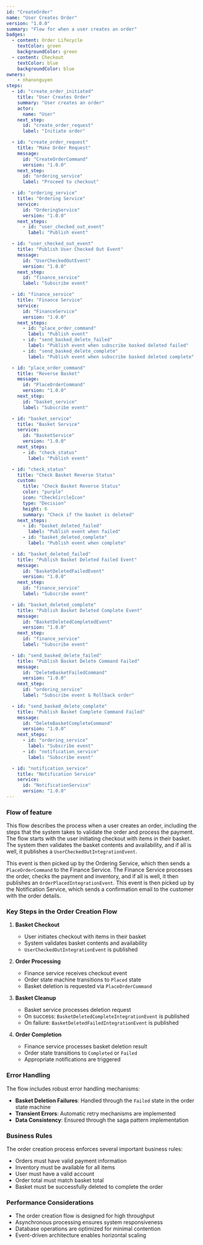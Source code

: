 ```yaml
---
id: "CreateOrder"
name: "User Creates Order"
version: "1.0.0"
summary: "Flow for when a user creates an order"
badges:
  - content: Order Lifecycle
    textColor: green
    backgroundColor: green
  - content: Checkout
    textColor: blue
    backgroundColor: blue
owners:
    - nhanxnguyen
steps:
  - id: "create_order_initiated"
    title: "User Creates Order"
    summary: "User creates an order"
    actor:
      name: "User"
    next_step:
      id: "create_order_request"
      label: "Initiate order"

  - id: "create_order_request"
    title: "Make Order Request"
    message:
      id: "CreateOrderCommand"
      version: "1.0.0"
    next_step:
      id: "ordering_service"
      label: "Proceed to checkout"

  - id: "ordering_service"
    title: "Ordering Service"
    service:
      id: "OrderingService"
      version: "1.0.0"
    next_steps:
      - id: "user_checked_out_event"
        label: "Publish event"

  - id: "user_checked_out_event"
    title: "Publish User Checked Out Event"
    message:
      id: "UserCheckedOutEvent"
      version: "1.0.0"
    next_step:
      id: "finance_service"
      label: "Subscribe event"

  - id: "finance_service"
    title: "Finance Service"
    service:
      id: "FinanceService"
      version: "1.0.0"
    next_steps:
      - id: "place_order_command"
        label: "Publish event"
      - id: "send_basked_delete_failed"
        label: "Publish event when subscribe basked deleted failed"
      - id: "send_basked_delete_complete"
        label: "Publish event when subscribe basked deleted complete"

  - id: "place_order_command"
    title: "Reverse Basket"
    message:
      id: "PlaceOrderCommand"
      version: "1.0.0"
    next_step:
      id: "basket_service"
      label: "Subscribe event"

  - id: "basket_service"
    title: "Basket Service"
    service:
      id: "BasketService"
      version: "1.0.0"
    next_steps:
      - id: "check_status"
        label: "Publish event"

  - id: "check_status"
    title: "Check Basket Reverse Status"
    custom:
      title: "Check Basket Reverse Status"
      color: "purple"
      icon: "CheckCircleIcon"
      type: "Decision"
      height: 6
      summary: "Check if the basket is deleted"
    next_steps:
      - id: "basket_deleted_failed"
        label: "Publish event when failed"
      - id: "basket_deleted_complete"
        label: "Publish event when complete"

  - id: "basket_deleted_failed"
    title: "Publish Basket Deleted Failed Event"
    message:
      id: "BasketDeletedFailedEvent"
      version: "1.0.0"
    next_step:
      id: "finance_service"
      label: "Subscribe event"

  - id: "basket_deleted_complete"
    title: "Publish Basket Deleted Complete Event"
    message:
      id: "BasketDeletedCompletedEvent"
      version: "1.0.0"
    next_step:
      id: "finance_service"
      label: "Subscribe event"

  - id: "send_basked_delete_failed"
    title: "Publish Basket Delete Command Failed"
    message:
      id: "DeleteBasketFailedCommand"
      version: "1.0.0"
    next_step:
      id: "ordering_service"
      label: "Subscribe event & Rollback order"

  - id: "send_basked_delete_complete"
    title: "Publish Basket Complete Command Failed"
    message:
      id: "DeleteBasketCompleteCommand"
      version: "1.0.0"
    next_steps:
      - id: "ordering_service"
        label: "Subscribe event"
      - id: "notification_service"
        label: "Subscribe event"

  - id: "notification_service"
    title: "Notification Service"
    service:
      id: "NotificationService"
      version: "1.0.0"
---
```


### Flow of feature

This flow describes the process when a user creates an order, including the steps that the system takes to validate the order and process the payment. The flow starts with the user initiating checkout with items in their basket. The system then validates the basket contents and availability, and if all is well, it publishes a `UserCheckedOutIntegrationEvent`.

This event is then picked up by the Ordering Service, which then sends a `PlaceOrderCommand` to the Finance Service. The Finance Service processes the order, checks the payment and inventory, and if all is well, it then publishes an `OrderPlacedIntegrationEvent`. This event is then picked up by the Notification Service, which sends a confirmation email to the customer with the order details.

<NodeGraph />

### Key Steps in the Order Creation Flow

1. **Basket Checkout**
   - User initiates checkout with items in their basket
   - System validates basket contents and availability
   - `UserCheckedOutIntegrationEvent` is published

2. **Order Processing**
   - Finance service receives checkout event
   - Order state machine transitions to `Placed` state
   - Basket deletion is requested via `PlaceOrderCommand`

3. **Basket Cleanup**
   - Basket service processes deletion request
   - On success: `BasketDeletedCompleteIntegrationEvent` is published
   - On failure: `BasketDeletedFailedIntegrationEvent` is published

4. **Order Completion**
   - Finance service processes basket deletion result
   - Order state transitions to `Completed` or `Failed`
   - Appropriate notifications are triggered

### Error Handling

The flow includes robust error handling mechanisms:

- **Basket Deletion Failures**: Handled through the `Failed` state in the order state machine
- **Transient Errors**: Automatic retry mechanisms are implemented
- **Data Consistency**: Ensured through the saga pattern implementation

### Business Rules

The order creation process enforces several important business rules:

- Orders must have valid payment information
- Inventory must be available for all items
- User must have a valid account
- Order total must match basket total
- Basket must be successfully deleted to complete the order

### Performance Considerations

- The order creation flow is designed for high throughput
- Asynchronous processing ensures system responsiveness
- Database operations are optimized for minimal contention
- Event-driven architecture enables horizontal scaling
